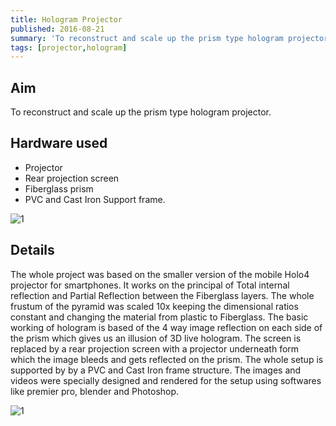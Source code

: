```yaml
---
title: Hologram Projector
published: 2016-08-21
summary: 'To reconstruct and scale up the prism type hologram projector.'
tags: [projector,hologram]
---
```


## Aim
To reconstruct and scale up the prism type hologram projector.


## Hardware used
- Projector
- Rear projection screen
- Fiberglass prism
- PVC and Cast Iron Support frame.

<Image
  src='/static/images/blog/Hologram-projector/1.png'
  alt='1'
  width='auto'
  height='auto'
/>
## Details
The whole project was based on the smaller version of the mobile Holo4 projector for smartphones. It works on the principal of Total internal reflection and Partial Reflection between the Fiberglass layers. The whole frustum of the pyramid was scaled 10x keeping the dimensional ratios constant and changing the material from plastic to Fiberglass. The basic working of hologram is based of the 4 way image reflection on each side of the prism which gives us an illusion of 3D live hologram. The screen is replaced by a rear projection screen with a projector underneath form which the image bleeds and gets reflected on the prism. The whole setup is supported by by a PVC and Cast Iron frame structure. The images and videos were specially designed and rendered for the setup using softwares like premier pro, blender and Photoshop.


<Image
  src='/static/images/blog/Hologram-projector/2.png'
  alt='1'
  width='auto'
  height='auto'
/>
<EmbedItem url='https://www.youtube.com/embed/NUR3hXhFYak' />
